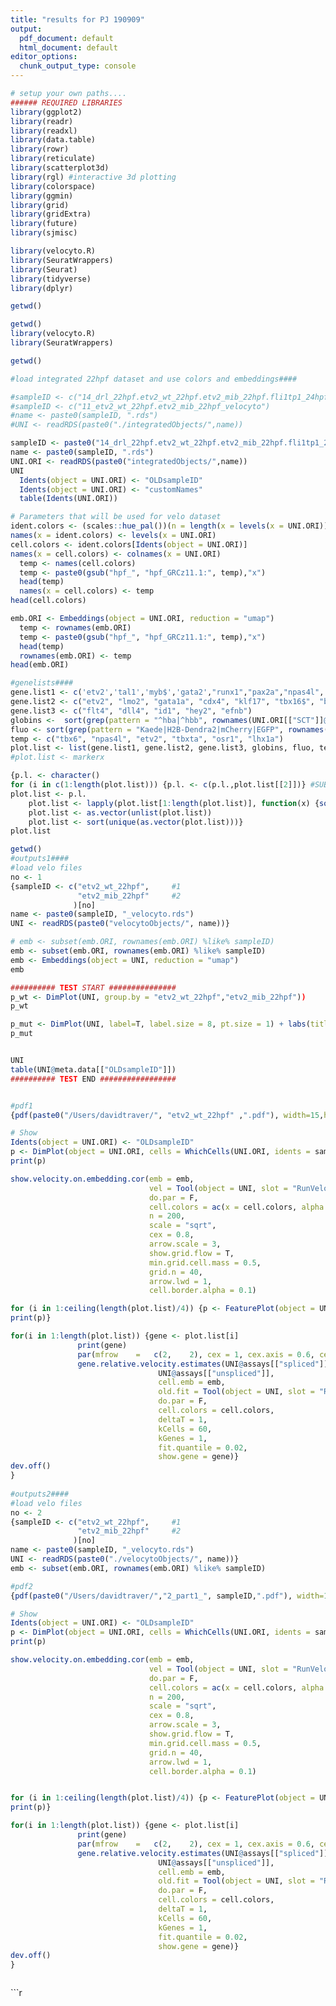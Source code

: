 ```yaml
---
title: "results for PJ 190909"
output:
  pdf_document: default
  html_document: default
editor_options:
  chunk_output_type: console
---
```


```r
# setup your own paths....
###### REQUIRED LIBRARIES
library(ggplot2)
library(readr)
library(readxl)
library(data.table)
library(rowr)
library(reticulate)
library(scatterplot3d)
library(rgl) #interactive 3d plotting
library(colorspace)
library(ggmin)
library(grid)
library(gridExtra)
library(future)
library(sjmisc)

library(velocyto.R)
library(SeuratWrappers)
library(Seurat)
library(tidyverse)
library(dplyr)

getwd()


```

```r
getwd()
library(velocyto.R)
library(SeuratWrappers)

getwd()

#load integrated 22hpf dataset and use colors and embeddings####

#sampleID <- c("14_drl_22hpf.etv2_wt_22hpf.etv2_mib_22hpf.fli1tp1_24hpf")
#sampleID <- c("11_etv2_wt_22hpf.etv2_mib_22hpf_velocyto")
#name <- paste0(sampleID, ".rds")
#UNI <- readRDS(paste0("./integratedObjects/",name))

sampleID <- paste0("14_drl_22hpf.etv2_wt_22hpf.etv2_mib_22hpf.fli1tp1_24hpf","_endo")
name <- paste0(sampleID, ".rds")
UNI.ORI <- readRDS(paste0("integratedObjects/",name))
UNI
  Idents(object = UNI.ORI) <- "OLDsampleID"
  Idents(object = UNI.ORI) <- "customNames"
  table(Idents(UNI.ORI))

# Parameters that will be used for velo dataset
ident.colors <- (scales::hue_pal())(n = length(x = levels(x = UNI.ORI)))
names(x = ident.colors) <- levels(x = UNI.ORI)
cell.colors <- ident.colors[Idents(object = UNI.ORI)]
names(x = cell.colors) <- colnames(x = UNI.ORI)
  temp <- names(cell.colors)
  temp <- paste0(gsub("hpf_", "hpf_GRCz11.1:", temp),"x")
  head(temp)
  names(x = cell.colors) <- temp
head(cell.colors)

emb.ORI <- Embeddings(object = UNI.ORI, reduction = "umap")
  temp <- rownames(emb.ORI)
  temp <- paste0(gsub("hpf_", "hpf_GRCz11.1:", temp),"x")
  head(temp)
  rownames(emb.ORI) <- temp
head(emb.ORI)

#genelists####
gene.list1 <- c('etv2','tal1','myb$','gata2',"runx1","pax2a","npas4l", "meox1", "pax3a", "tbx6", 'tbx16', "tbxta", "klf17", "lhx1", "lmo2", "lbx2", "hand2", "bmp4", "cdx4", "flt4", "hbb", "hba", "sox17", "sox32", "isl1", "isl2", "gata1a", "fli1a", "gfi","drl", "tcf15", "zulu", "mfap4$", "spi1", "flt4", "sdc2", "ta$", "twist1", "osr1", "mixl1", "nkx2.5", "nkx2.7", "cdh5", "mpx", "dll4", "hey2", "tbx1")
gene.list2 <- c("etv2", "lmo2", "gata1a", "cdx4", "klf17", "tbx16$", "bmp4", "flt4","flt4", "dll4", "id1", "hey2", "efnb")
gene.list3 <- c("flt4", "dll4", "id1", "hey2", "efnb")
globins <-  sort(grep(pattern = "^hba|^hbb", rownames(UNI.ORI[["SCT"]]@data), value= TRUE, ignore.case = TRUE))
fluo <- sort(grep(pattern = "Kaede|H2B-Dendra2|mCherry|EGFP", rownames(UNI.ORI[["SCT"]]@data), value= TRUE, ignore.case = TRUE))
temp <- c("tbx6", "npas4l", "etv2", "tbxta", "osr1", "lhx1a")
plot.list <- list(gene.list1, gene.list2, gene.list3, globins, fluo, temp) 
#plot.list <- markerx

{p.l. <- character()
for (i in c(1:length(plot.list))) {p.l. <- c(p.l.,plot.list[[2]])} #SUBSET PLOLIST HERE!!!!!!!!!!
plot.list <- p.l.
    plot.list <- lapply(plot.list[1:length(plot.list)], function(x) {sort(grep(pattern = paste0("^",x), rownames(UNI.ORI[["SCT"]]@data), value= T, ignore.case = T))})
    plot.list <- as.vector(unlist(plot.list))
    plot.list <- sort(unique(as.vector(plot.list)))}
plot.list

getwd()
#outputs1####
#load velo files
no <- 1
{sampleID <- c("etv2_wt_22hpf",     #1
               "etv2_mib_22hpf"     #2
              )[no]  
name <- paste0(sampleID, "_velocyto.rds")
UNI <- readRDS(paste0("velocytoObjects/", name))} 

# emb <- subset(emb.ORI, rownames(emb.ORI) %like% sampleID)
emb <- subset(emb.ORI, rownames(emb.ORI) %like% sampleID)
emb <- Embeddings(object = UNI, reduction = "umap")
emb

########## TEST START ###############
p_wt <- DimPlot(UNI, group.by = "etv2_wt_22hpf","etv2_mib_22hpf"))
p_wt

p_mut <- DimPlot(UNI, label=T, label.size = 8, pt.size = 1) + labs(title=sampleID)
p_mut


UNI
table(UNI@meta.data[["OLDsampleID"]])
########## TEST END #################


#pdf1
{pdf(paste0("/Users/davidtraver/", "etv2_wt_22hpf" ,".pdf"), width=15,height=10)

# Show
Idents(object = UNI.ORI) <- "OLDsampleID"
p <- DimPlot(object = UNI.ORI, cells = WhichCells(UNI.ORI, idents = sampleID), group.by = "customNames", reduction = "umap", label = TRUE, pt.size=3, label.size = 6) + labs(title=paste0(sampleID, ""))
print(p)

show.velocity.on.embedding.cor(emb = emb, 
                               vel = Tool(object = UNI, slot = "RunVelocity"),
                               do.par = F, 
                               cell.colors = ac(x = cell.colors, alpha = 0.5), 
                               n = 200,
                               scale = "sqrt", 
                               cex = 0.8, 
                               arrow.scale = 3, 
                               show.grid.flow = T, 
                               min.grid.cell.mass = 0.5, 
                               grid.n = 40, 
                               arrow.lwd = 1,
                               cell.border.alpha = 0.1)                                      

for (i in 1:ceiling(length(plot.list)/4)) {p <- FeaturePlot(object = UNI.ORI, cells = WhichCells(UNI.ORI, idents = sampleID), order = T, features = plot.list[c(i*4-3):c(i*4)], cols =c("grey", "blue"), min.cutoff= NA, max.cutoff= NA, reduction = "umap", dims = c(1,2), pt.size=3)
print(p)}

for(i in 1:length(plot.list)) {gene <- plot.list[i]
               print(gene)
               par(mfrow	=	c(2,	2), cex = 1, cex.axis = 0.6, cex.main = 1)
               gene.relative.velocity.estimates(UNI@assays[["spliced"]], 
                                 UNI@assays[["unspliced"]],
                                 cell.emb = emb,
                                 old.fit = Tool(object = UNI, slot = "RunVelocity"),
                                 do.par = F,
                                 cell.colors = cell.colors, 
                                 deltaT = 1, 
                                 kCells = 60, 
                                 kGenes = 1, 
                                 fit.quantile = 0.02,
                                 show.gene = gene)}
dev.off()
}
                                  
#outputs2####
#load velo files
no <- 2
{sampleID <- c("etv2_wt_22hpf",     #1
               "etv2_mib_22hpf"     #2
              )[no]  
name <- paste0(sampleID, "_velocyto.rds")
UNI <- readRDS(paste0("./velocytoObjects/", name))} 
emb <- subset(emb.ORI, rownames(emb.ORI) %like% sampleID)

#pdf2
{pdf(paste0("/Users/davidtraver/","2_part1_", sampleID,".pdf"), width=15,height=10)

# Show
Idents(object = UNI.ORI) <- "OLDsampleID"
p <- DimPlot(object = UNI.ORI, cells = WhichCells(UNI.ORI, idents = sampleID), group.by = "customNames", reduction = "umap", label = TRUE, pt.size=3, label.size = 6) + labs(title="etv2_wt_22hpf")
print(p)

show.velocity.on.embedding.cor(emb = emb, 
                               vel = Tool(object = UNI, slot = "RunVelocity"),
                               do.par = F, 
                               cell.colors = ac(x = cell.colors, alpha = 0.5), 
                               n = 200,
                               scale = "sqrt", 
                               cex = 0.8, 
                               arrow.scale = 3, 
                               show.grid.flow = T, 
                               min.grid.cell.mass = 0.5, 
                               grid.n = 40, 
                               arrow.lwd = 1,
                               cell.border.alpha = 0.1)           


for (i in 1:ceiling(length(plot.list)/4)) {p <- FeaturePlot(object = UNI.ORI, cells = WhichCells(UNI.ORI, idents = sampleID), order = T, features = plot.list[c(i*4-3):c(i*4)], cols =c("grey", "blue"), min.cutoff= NA, max.cutoff= NA, reduction = "umap", dims = c(1,2), pt.size=3)
print(p)}

for(i in 1:length(plot.list)) {gene <- plot.list[i]
               print(gene)
               par(mfrow	=	c(2,	2), cex = 1, cex.axis = 0.6, cex.main = 1)
               gene.relative.velocity.estimates(UNI@assays[["spliced"]], 
                                 UNI@assays[["unspliced"]],
                                 cell.emb = emb,
                                 old.fit = Tool(object = UNI, slot = "RunVelocity"),
                                 do.par = F,
                                 cell.colors = cell.colors, 
                                 deltaT = 1, 
                                 kCells = 60, 
                                 kGenes = 1, 
                                 fit.quantile = 0.02,
                                 show.gene = gene)}
dev.off()
}



```

```r
